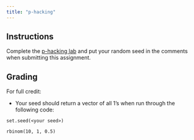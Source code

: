 ```yaml
---
title: "p-hacking"
---
```


<!--
# insert into Blackboard assignment with:
<iframe width="450" height="500" src="https://bifx552-24.github.io/CourseInfo/standalone/hw/L03phacking.html" title="p-hacking"></iframe>

Due Date: Sept 3 @ end of day
Points: 10
Display after: Sept 3 @ 5 PM
-->

## Instructions

Complete the [p-hacking lab](https://bifx552-23.github.io/CourseInfo/labs/03phacking.html) and put your random seed in the comments when submitting this assignment.

## Grading

For full credit:

* Your seed should return a vector of all 1's when run through the following code:

```
set.seed(<your seed>)

rbinom(10, 1, 0.5)
```